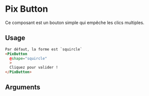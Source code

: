 
<Meta
  title='Basics/Button/Shape'
  component='PixButton'
  decorators={[centered]}
  argTypes={stories.argsTypes}
/>

# Pix Button

Ce composant est un bouton simple qui empêche les clics multiples.

<Canvas isColumn>
  <Story name="Shape" story={stories.shapeButtons} height="200px" />
</Canvas>

## Usage

```html
Par défaut, la forme est `squircle`
<PixButton
  @shape="squircle"
  >
  Cliquez pour valider !
</PixButton>
```

## Arguments

<ArgsTable story="Shape" />
